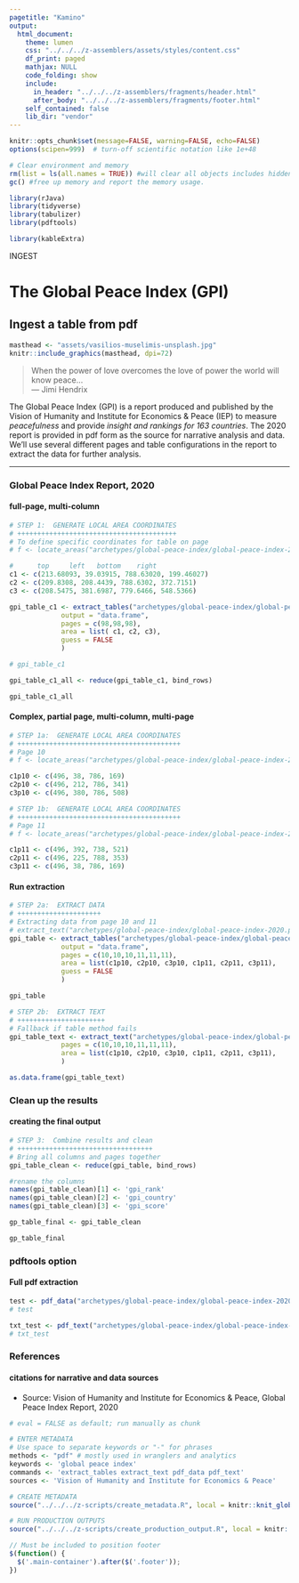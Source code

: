```yaml
---
pagetitle: "Kamino"
output: 
  html_document:
    theme: lumen
    css: "../../../z-assemblers/assets/styles/content.css"
    df_print: paged
    mathjax: NULL
    code_folding: show
    include:
      in_header: "../../../z-assemblers/fragments/header.html"
      after_body: "../../../z-assemblers/fragments/footer.html"
    self_contained: false
    lib_dir: "vendor"
---
```


```r

knitr::opts_chunk$set(message=FALSE, warning=FALSE, echo=FALSE)
options(scipen=999)  # turn-off scientific notation like 1e+48

# Clear environment and memory
rm(list = ls(all.names = TRUE)) #will clear all objects includes hidden objects.
gc() #free up memory and report the memory usage.

library(rJava)
library(tidyverse)
library(tabulizer)
library(pdftools)

library(kableExtra)

```


<div class="activity">
INGEST  
</div>

# The Global Peace Index (GPI)
## Ingest a table from pdf

```r

masthead <- "assets/vasilios-muselimis-unsplash.jpg"
knitr::include_graphics(masthead, dpi=72)

```

> When the power of love overcomes the love of power the world will know peace...\
--- Jimi Hendrix\

The Global Peace Index (GPI) is a report produced and published by the Vision of Humanity and Institute for Economics & Peace (IEP) to measure _peacefulness_ and provide _insight and rankings for 163 countries_.  The 2020 report is provided in pdf form as the source for narrative analysis and data.  We'll use several different pages and table configurations in the report to extract the data for further analysis.

***

### Global Peace Index Report, 2020
#### full-page, multi-column

```r

# STEP 1:  GENERATE LOCAL AREA COORDINATES
# ++++++++++++++++++++++++++++++++++++++++
# To define specific coordinates for table on page
# f <- locate_areas("archetypes/global-peace-index/global-peace-index-2020.pdf", pages = 98)

#      top     left   bottom    right
c1 <- c(213.68093, 39.03915, 788.63020, 199.46027)
c2 <- c(209.8308, 208.4439, 788.6302, 372.7151)
c3 <- c(208.5475, 381.6987, 779.6466, 548.5366)

```


```r

gpi_table_c1 <- extract_tables("archetypes/global-peace-index/global-peace-index-2020.pdf",
             output = "data.frame",
             pages = c(98,98,98), 
             area = list( c1, c2, c3),
             guess = FALSE
             )

# gpi_table_c1

gpi_table_c1_all <- reduce(gpi_table_c1, bind_rows)

gpi_table_c1_all

```


#### Complex, partial page, multi-column, multi-page

```r

# STEP 1a:  GENERATE LOCAL AREA COORDINATES
# +++++++++++++++++++++++++++++++++++++++++
# Page 10
# f <- locate_areas("archetypes/global-peace-index/global-peace-index-2020.pdf", pages = 10)

c1p10 <- c(496, 38, 786, 169)
c2p10 <- c(496, 212, 786, 341)
c3p10 <- c(496, 380, 786, 508)

# STEP 1b:  GENERATE LOCAL AREA COORDINATES
# +++++++++++++++++++++++++++++++++++++++++
# Page 11
# f <- locate_areas("archetypes/global-peace-index/global-peace-index-2020.pdf", pages = 11)

c1p11 <- c(496, 392, 738, 521)
c2p11 <- c(496, 225, 788, 353)
c3p11 <- c(496, 38, 786, 169)

```


#### Run extraction


```r

# STEP 2a:  EXTRACT DATA
# +++++++++++++++++++++
# Extracting data from page 10 and 11
# extract_text("archetypes/global-peace-index/global-peace-index-2020.pdf")
gpi_table <- extract_tables("archetypes/global-peace-index/global-peace-index-2020.pdf",
             output = "data.frame",
             pages = c(10,10,10,11,11,11), 
             area = list(c1p10, c2p10, c3p10, c1p11, c2p11, c3p11),
             guess = FALSE
             )

gpi_table

# STEP 2b:  EXTRACT TEXT
# ++++++++++++++++++++++
# Fallback if table method fails
gpi_table_text <- extract_text("archetypes/global-peace-index/global-peace-index-2020.pdf",
             pages = c(10,10,10,11,11,11), 
             area = list(c1p10, c2p10, c3p10, c1p11, c2p11, c3p11),
             )

as.data.frame(gpi_table_text)


```


### Clean up the results
#### creating the final output


```r

# STEP 3:  Combine results and clean
# ++++++++++++++++++++++++++++++++++
# Bring all columns and pages together
gpi_table_clean <- reduce(gpi_table, bind_rows)

#rename the columns
names(gpi_table_clean)[1] <- 'gpi_rank'
names(gpi_table_clean)[2] <- 'gpi_country'
names(gpi_table_clean)[3] <- 'gpi_score'

gp_table_final <- gpi_table_clean

gp_table_final

```


### pdftools option
#### Full pdf extraction

```r

test <- pdf_data("archetypes/global-peace-index/global-peace-index-2020.pdf")
# test

txt_test <- pdf_text("archetypes/global-peace-index/global-peace-index-2020.pdf")
# txt_test

```


### References
#### citations for narrative and data sources


* Source: Vision of Humanity and Institute for Economics & Peace, Global Peace Index Report, 2020


```r

# eval = FALSE as default; run manually as chunk

# ENTER METADATA
# Use space to separate keywords or "-" for phrases
methods <- "pdf" # mostly used in wranglers and analytics
keywords <- 'global peace index'
commands <- 'extract_tables extract_text pdf_data pdf_text'
sources <- 'Vision of Humanity and Institute for Economics & Peace'

# CREATE METADATA
source("../../../z-scripts/create_metadata.R", local = knitr::knit_global())

# RUN PRODUCTION OUTPUTS
source("../../../z-scripts/create_production_output.R", local = knitr::knit_global())


```



```js

// Must be included to position footer
$(function() {
  $('.main-container').after($('.footer'));
})

```

